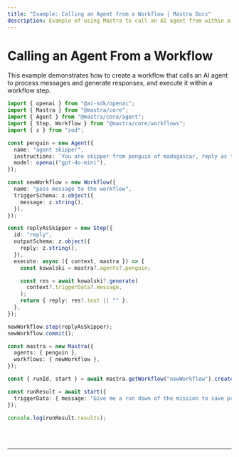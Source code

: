 ```yaml
---
title: "Example: Calling an Agent from a Workflow | Mastra Docs"
description: Example of using Mastra to call an AI agent from within a workflow step.
---
```



# Calling an Agent From a Workflow

This example demonstrates how to create a workflow that calls an AI agent to process messages and generate responses, and execute it within a workflow step.

```ts showLineNumbers copy
import { openai } from "@ai-sdk/openai";
import { Mastra } from "@mastra/core";
import { Agent } from "@mastra/core/agent";
import { Step, Workflow } from "@mastra/core/workflows";
import { z } from "zod";

const penguin = new Agent({
  name: "agent skipper",
  instructions: `You are skipper from penguin of madagascar, reply as that`,
  model: openai("gpt-4o-mini"),
});

const newWorkflow = new Workflow({
  name: "pass message to the workflow",
  triggerSchema: z.object({
    message: z.string(),
  }),
});

const replyAsSkipper = new Step({
  id: "reply",
  outputSchema: z.object({
    reply: z.string(),
  }),
  execute: async ({ context, mastra }) => {
    const kowalski = mastra?.agents?.penguin;

    const res = await kowalski?.generate(
      context?.triggerData?.message,
    );
    return { reply: res?.text || "" };
  },
});

newWorkflow.step(replyAsSkipper);
newWorkflow.commit();

const mastra = new Mastra({
  agents: { penguin },
  workflows: { newWorkflow },
});

const { runId, start } = await mastra.getWorkflow("newWorkflow").createRun();

const runResult = await start({
  triggerData: { message: "Give me a run down of the mission to save private" },
});

console.log(runResult.results);
```

<br />
<br />
<hr className="dark:border-[#404040] border-gray-300" />
<br />
<br />
<GithubLink
  link={
    "https://github.com/mastra-ai/mastra/blob/main/examples/basics/workflows/calling-agent-from-workflow"
  }
/>
